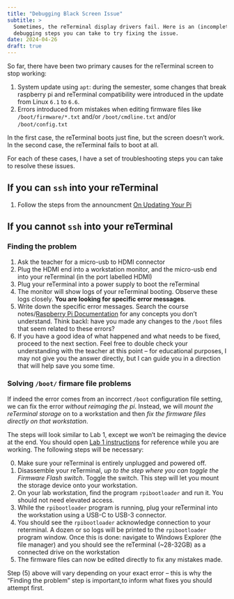 ```yaml
---
title: "Debugging Black Screen Issue"
subtitle: >
  Sometimes, the reTerminal display drivers fail. Here is an (incomplete) set of
  debugging steps you can take to try fixing the issue.
date: 2024-04-26
draft: true
---
```


[raspi-boot-docs]:
  https://www.raspberrypi.com/documentation/computers/configuration.html#the-boot-folder

So far, there have been two primary causes for the reTerminal screen to stop
working:

1. System update using `apt`: during the semester, some changes that break
   raspberry pi and reTerminal compatibility were introduced in the update from
   Linux `6.1` to `6.6`.
2. Errors introduced from mistakes when editing firmware files like
   `/boot/firmware/*.txt` and/or `/boot/cmdline.txt` and/or `/boot/config.txt`

In the first case, the reTerminal boots just fine, but the screen doesn't work.
In the second case, the reTerminal fails to boot at all.

For each of these cases, I have a set of troubleshooting steps you can take to
resolve these issues.

## If you can `ssh` into your reTerminal

1. Follow the steps from the announcment
   [On Updating Your Pi](/topics/announcements/2024-03-14-pi-update.qmd)

## If you cannot `ssh` into your reTerminal

### Finding the problem

1. Ask the teacher for a micro-usb to HDMI connector
2. Plug the HDMI end into a workstation monitor, and the micro-usb end into your
   reTerminal (in the port labelled HDMI)
3. Plug your reTerminal into a power supply to boot the reTerminal
4. The monitor will show logs of your reTerminal booting. Observe these logs
   closely. **You are looking for specific error messages**.
5. Write down the specific error messages. Search the course notes/[Raspberry Pi
   Documentation][raspi-boot-docs] for any concepts you don't understand. Think
   backl: have you made any changes to the `/boot` files that seem related to
   these errors?
6. If you have a good idea of what happened and what needs to be fixed, proceed
   to the next section. Feel free to double check your understanding with the
   teacher at this point -- for educational purposes, I may not give you the
   answer directly, but I can guide you in a direction that will help save you
   some time.

### Solving `/boot/` firmare file problems

If indeed the error comes from an incorrect `/boot` configuration file setting,
we can fix the error _without reimaging the pi_. Instead, we will _mount the
reTerminal storage_ on to a workstation and then _fix the firmware files
directly on that workstation_.

The steps will look similar to Lab 1, except we won't be reimaging the device at
the end. You should open [Lab 1 instructions]({{< var course.assessments.lab1 >}}) 
for reference while you are working. The following steps will be necessary:

0. Make sure your reTerminal is entirely unplugged and powered off.
1. Disassemble your reTerminal, _up to the step where you can toggle the
   Firmware Flash switch_. Toggle the switch. This step will let you mount the
   storage device onto your workstation.
2. On your lab workstation, find the program `rpibootloader` and run it. You
   should not need elevated access.
3. While the `rpibootloader` program is running, plug your reTerminal into the
   workstation using a USB-C to USB-3 connector.
4. You should see the `rpibootloader` acknowledge connection to your reterminal.
   A dozen or so logs will be printed to the `rpibootloader` program window.
   Once this is done: navigate to Windows Explorer (the file manager) and you
   should see the reTerminal (~28-32GB) as a connected drive on the workstation
5. The firmware files can now be edited directly to fix any mistakes made.

Step (5) above will vary depending on your exact error -- this is why the
"Finding the problem" step is important,to inform what fixes you should attempt
first.
